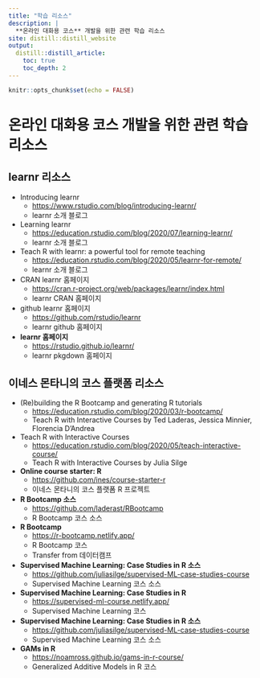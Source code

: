 ```yaml
---
title: "학습 리소스"
description: |
  **온라인 대화용 코스** 개발을 위한 관련 학습 리소스  
site: distill::distill_website
output:
  distill::distill_article:
    toc: true
    toc_depth: 2
---
```


```r
knitr::opts_chunk$set(echo = FALSE)
```

# 온라인 대화용 코스 개발을 위한 관련 학습 리소스  
     
## learnr 리소스
* Introducing learnr
     + [https://www.rstudio.com/blog/introducing-learnr/](https://www.rstudio.com/blog/introducing-learnr/){target="_blank"}
     + learnr 소개 블로그
     
* Learning learnr
     + [https://education.rstudio.com/blog/2020/07/learning-learnr/](https://education.rstudio.com/blog/2020/07/learning-learnr/){target="_blank"}
     + learnr 소개 블로그
     
* Teach R with learnr: a powerful tool for remote teaching
     + [https://education.rstudio.com/blog/2020/05/learnr-for-remote/](https://education.rstudio.com/blog/2020/05/learnr-for-remote/){target="_blank"}
     + learnr 소개 블로그    
     
* CRAN learnr 홈페이지
     + [https://cran.r-project.org/web/packages/learnr/index.html](https://cran.r-project.org/web/packages/learnr/index.html){target="_blank"}
     + learnr CRAN 홈페이지

* github learnr 홈페이지
     + [https://github.com/rstudio/learnr](https://github.com/rstudio/learnr){target="_blank"}
     + learnr github 홈페이지
     
* **learnr 홈페이지** 
     + [https://rstudio.github.io/learnr/](https://rstudio.github.io/learnr/){target="_blank"}
     + learnr pkgdown 홈페이지
     

## 이네스 몬타니의 코스 플랫폼 리소스

* (Re)building the R Bootcamp and generating R tutorials
     + [https://education.rstudio.com/blog/2020/03/r-bootcamp/](https://education.rstudio.com/blog/2020/03/r-bootcamp/){target="_blank"}
     + Teach R with Interactive Courses by Ted Laderas, Jessica Minnier, Florencia D’Andrea
     
* Teach R with Interactive Courses
     + [https://education.rstudio.com/blog/2020/05/teach-interactive-course/](https://education.rstudio.com/blog/2020/05/teach-interactive-course/){target="_blank"}
     + Teach R with Interactive Courses by Julia Silge
     
* **Online course starter: R** 
     + [https://github.com/ines/course-starter-r](https://github.com/ines/course-starter-r){target="_blank"}
     + 이네스 몬타니의 코스 플랫폼 R 프로젝트
     
* **R Bootcamp 소스**
     + [https://github.com/laderast/RBootcamp](https://github.com/laderast/RBootcamp){target="_blank"}
     + R Bootcamp 코스 소스
     
* **R Bootcamp**
     + [https://r-bootcamp.netlify.app/](https://r-bootcamp.netlify.app/){target="_blank"}
     + R Bootcamp 코스
     + Transfer from 데이터캠프
     
* **Supervised Machine Learning: Case Studies in R 소스**
     + [https://github.com/juliasilge/supervised-ML-case-studies-course](https://github.com/juliasilge/supervised-ML-case-studies-course){target="_blank"}
     + Supervised Machine Learning 코스 소스
* **Supervised Machine Learning: Case Studies in R**
     + [https://supervised-ml-course.netlify.app/](https://supervised-ml-course.netlify.app/){target="_blank"}
     + Supervised Machine Learning 코스
     
* **Supervised Machine Learning: Case Studies in R 소스**
     + [https://github.com/juliasilge/supervised-ML-case-studies-course](https://github.com/juliasilge/supervised-ML-case-studies-course){target="_blank"}
     + Supervised Machine Learning 코스 소스
* **GAMs in R**
     + [https://noamross.github.io/gams-in-r-course/](https://noamross.github.io/gams-in-r-course/){target="_blank"}
     + Generalized Additive Models in R 코스     
     
     
          
     